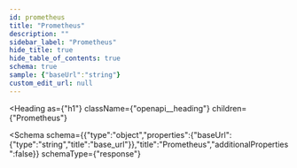 ```yaml
---
id: prometheus
title: "Prometheus"
description: ""
sidebar_label: "Prometheus"
hide_title: true
hide_table_of_contents: true
schema: true
sample: {"baseUrl":"string"}
custom_edit_url: null
---
```



<Heading
  as={"h1"}
  className={"openapi__heading"}
  children={"Prometheus"}
>
</Heading>





<Schema
  schema={{"type":"object","properties":{"baseUrl":{"type":"string","title":"base_url"}},"title":"Prometheus","additionalProperties":false}}
  schemaType={"response"}
>
  
</Schema>
            